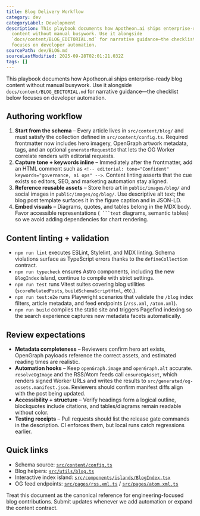 ```yaml
---
title: Blog Delivery Workflow
category: dev
categoryLabel: Development
description: This playbook documents how Apotheon.ai ships enterprise-ready blog
  content without manual busywork. Use it alongside
  `docs/content/BLOG_EDITORIAL.md` for narrative guidance—the checklist below
  focuses on developer automation.
sourcePath: dev/BLOG.md
sourceLastModified: 2025-09-28T02:01:21.032Z
tags: []
---
```


This playbook documents how Apotheon.ai ships enterprise-ready blog content without manual busywork. Use it alongside `docs/content/BLOG_EDITORIAL.md` for narrative guidance—the checklist below focuses on developer automation.

## Authoring workflow

1. **Start from the schema** – Every article lives in `src/content/blog/` and must satisfy the collection defined in `src/content/config.ts`. Required frontmatter now includes hero imagery, OpenGraph artwork metadata, tags, and an optional `generatorRequestId` that lets the OG Worker correlate renders with editorial requests.
2. **Capture tone + keywords inline** – Immediately after the frontmatter, add an HTML comment such as `<!-- editorial: tone="Confident" keywords="governance, ai ops" -->`. Content linting asserts that the cue exists so editors, SEO, and marketing automation stay aligned.
3. **Reference reusable assets** – Store hero art in `public/images/blog/` and social images in `public/images/og/blog/`. Use descriptive alt text; the blog post template surfaces it in the figure caption and in JSON-LD.
4. **Embed visuals** – Diagrams, quotes, and tables belong in the MDX body. Favor accessible representations (` ```text` diagrams, semantic tables) so we avoid adding dependencies for chart rendering.

## Content linting + validation

- `npm run lint` executes ESLint, Stylelint, and MDX linting. Schema violations surface as TypeScript errors thanks to the `defineCollection` contract.
- `npm run typecheck` ensures Astro components, including the new `BlogIndex` island, continue to compile with strict settings.
- `npm run test` runs Vitest suites covering blog utilities (`scoreRelatedPosts`, `buildSchemaScriptHtml`, etc.).
- `npm run test:e2e` runs Playwright scenarios that validate the `/blog` index filters, article metadata, and feed endpoints (`/rss.xml`, `/atom.xml`).
- `npm run build` compiles the static site and triggers Pagefind indexing so the search experience captures new metadata facets automatically.

## Review expectations

- **Metadata completeness** – Reviewers confirm hero art exists, OpenGraph payloads reference the correct assets, and estimated reading times are realistic.
- **Automation hooks** – Keep `openGraph.image` and `openGraph.alt` accurate. `resolveOgImage` and the RSS/Atom feeds call `ensureOgAsset`, which renders signed Worker URLs and writes the results to `src/generated/og-assets.manifest.json`. Reviewers should confirm manifest diffs align with the post being updated.
- **Accessibility + structure** – Verify headings form a logical outline, blockquotes include citations, and tables/diagrams remain readable without color.
- **Testing receipts** – Pull requests should list the release gate commands in the description. CI enforces them, but local runs catch regressions earlier.

## Quick links

- Schema source: [`src/content/config.ts`](https://github.com/apotheonai/apotheon.ai/blob/main/src/content/config.ts)
- Blog helpers: [`src/utils/blog.ts`](https://github.com/apotheonai/apotheon.ai/blob/main/src/utils/blog.ts)
- Interactive index island: [`src/components/islands/BlogIndex.tsx`](https://github.com/apotheonai/apotheon.ai/blob/main/src/components/islands/BlogIndex.tsx)
- OG feed endpoints: [`src/pages/rss.xml.ts`](https://github.com/apotheonai/apotheon.ai/blob/main/src/pages/rss.xml.ts) / [`src/pages/atom.xml.ts`](https://github.com/apotheonai/apotheon.ai/blob/main/src/pages/atom.xml.ts)

Treat this document as the canonical reference for engineering-focused blog contributions. Submit updates whenever we add automation or expand the content contract.
